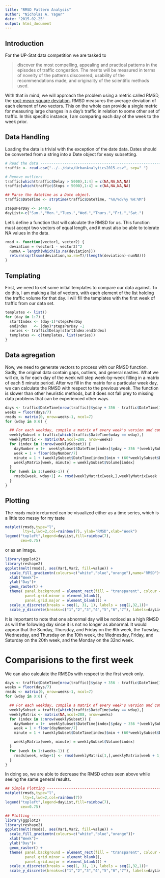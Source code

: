 ```yaml
---
title: "RMSD Pattern Analysis"
author: "Nicholas A. Yager"
date: "2015-02-25"
output: html_document
---
```


## Introduction

For the UP-Stat data competition we are tasked to

> discover the most compelling, appealing and practical patterns in the episodes 
> of traffic congestion. The merits will be measured in terms of novelty of the 
> patterns discovered, usability of the recommendations made, and originality of
> the scientific methods used.

With that in mind, we will approach the problem using a metric called RMSD, the
[root-mean-square deviation][rmsd]. RMSD measures the average deviation of each
element of two vectors. This on the whole can provide a single metric for 
measuring large changes in a day's traffic in relation to some other set of
traffic. In this specific instance, I am comparing each day of the week to the
week prior.

## Data Handling

Loading the data is trivial with the exception of the date data. Dates should be
converted from a string into a Date object for easy subsetting.
```r
# Read the data ----------------------------------------------------------------
traffic <- read.csv("../../data/UrbanAnalytics2015.csv", sep=" ")

# Remove outliers
traffic[which(traffic$Delay > 5000),1:4] = c(NA,NA,NA,NA)
traffic[which(traffic$Stops > 5000),1:4] = c(NA,NA,NA,NA)

## Parse the datetime as a Date object.
traffic$DateTime <- strptime(traffic$DateTime, "%m/%d/%y %H:%M")

stepsPerDay <- 1440/5
dayList<-c("Sun.","Mon.","Tues.","Wed.","Thurs.","Fri.","Sat.")
```

Let's define a function that will calculate the RMSD for us. This function must
accept two vectors of equal length, and it must also be able to tolerate NA
values in the data.
```r
rmsd <- function(vector1, vector2) {
  deviation = (vector1 - vector2)^2
  numNA = length(which(is.na(deviation)))
  return(sqrt(sum(deviation,na.rm=T)/(length(deviation)-numNA)))
}
```

## Templating

First, we need to set some initial templates to compare our data against. To do
this, I am making a list of vectors, with each element of the list holding the 
traffic volume for that day. I will fill the templates with the first week of
traffic from our data set.
```r
templates <- list()
for (day in 1:7) {
  startIndex <- (day-1)*stepsPerDay
  endIndex   <- (day)*stepsPerDay -1
  series <- traffic$Delay[startIndex:endIndex]
  templates <- c(templates, list(series))
}
```

## Data agregation

Now, we need to generate vectors to process with our RMSD function. Sadly, the 
original data contain gaps, outliers, and general nasties. What we will do, is
for each day of the week will step week-by-week filling in a matrix of each 5
minute period. After we fill in the matrix for a particular week day, we can
calculate the RMSD with respect to the previous week. The function is slower than
other heuristic methods, but it does not fall prey to missing data problems that
can be experienced other ways.
```r
days <- traffic$DateTime[nrow(traffic)]$yday + 356 - traffic$DateTime[1]$yday
weeks = floor(days/7)
rmsds <- matrix(0, nrow=weeks-1, ncol=7)
for (wday in 0:6) {

  ## For each weekday, compile a matrix of every week's version and compare
  weeklySubset = traffic[which(traffic$DateTime$wday == wday),]
  weeklyMatrix <- matrix(NA,ncol=288, nrow=weeks)
  for (index in 1:nrow(weeklySubset)) {
    dayNumber = 1+  weeklySubset$DateTime[index]$yday + 356 *(weeklySubset$DateTime[index]$year - 113)  - weeklySubset$DateTime[1]$yday
    week = 1 + floor(dayNumber/7)
    minute = 1 + (weeklySubset$DateTime[index]$min + (60*weeklySubset$DateTime[index]$hour))/5
    weeklyMatrix[week, minute] = weeklySubset$Volume[index]
  }
  for (week in 1:(weeks-1)) {
    rmsds[week, wday+1] <- rmsd(weeklyMatrix[week,],weeklyMatrix[week + 1,])
  }
}
```

## Plotting

The `rmsds` matrix returned can be visualized either as a time series, which is a
little too messy for my taste

```r
matplot(rmsds,type="l",
        lty=1,lwd=2,col=rainbow(7), ylab="RMSD",xlab="Week")
legend("topleft",legend=dayList,fill=rainbow(7),
       cex=0.75)
```

or as an image. 

```r
library(ggplot2)
library(reshape2)
ggplot(melt(rmsds), aes(Var1,Var2, fill=value)) +
  scale_fill_gradientn(colours=c("white","blue","orange"),name="RMSD")+
  xlab("Week")+
  ylab("Day")+
  geom_raster() +
  theme( panel.background = element_rect(fill = "transparent", colour = NA),
         panel.grid.minor = element_blank(),
         panel.grid.major = element_blank()) +
  scale_x_discrete(breaks = seq(1, 31, 1), labels = seq(2,32,1))+
  scale_y_discrete(breaks=c("1","2","3","4","5","6","7"), labels=dayList, limits=c(1,2,3,4,5,6,7))

```

It is important to note that one abnormal day will be noticed as a high RMSD as 
will the following day since it is not no longer as abnormal. It would appear 
that the Sunday, Thursday, and Friday on the 6th week, the Tuesday, Wednesday, 
and Thursday on the 10th week, the Wednesday, Friday, and Saturday on the 20th
week, and the Monday on the 32nd week.

# Comparisions to the first week

We can also calculate the RMSDs with respect to the first week only.

```r
days <- traffic$DateTime[nrow(traffic)]$yday + 356 - traffic$DateTime[1]$yday
weeks = floor(days/7)
rmsds <- matrix(0, nrow=weeks-1, ncol=7)
for (wday in 0:6) {

  ## For each weekday, compile a matrix of every week's version and compare
  weeklySubset = traffic[which(traffic$DateTime$wday == wday),]
  weeklyMatrix <- matrix(NA,ncol=288, nrow=weeks)
  for (index in 1:nrow(weeklySubset)) {
    dayNumber = 1+  weeklySubset$DateTime[index]$yday + 356 *(weeklySubset$DateTime[index]$year - 113)  - weeklySubset$DateTime[1]$yday
    week = 1 + floor(dayNumber/7)
    minute = 1 + (weeklySubset$DateTime[index]$min + (60*weeklySubset$DateTime[index]$hour))/5

    weeklyMatrix[week, minute] = weeklySubset$Volume[index]
  }
  for (week in 1:(weeks-1)) {
    rmsds[week, wday+1] <- rmsd(weeklyMatrix[1,],weeklyMatrix[week + 1,])
  }
}
```

In doing so, we are able to decrease the RMSD echos seen above while seeing the
same general results.

```r
## Simple Plotting -------------------------------------------------------------
matplot(rmsds,type="l",
        lty=1,lwd=2,col=rainbow(7))
legend("topleft",legend=dayList,fill=rainbow(7),
       cex=0.75)
```
```r
## Plotting --------------------------------------------------------------------
library(ggplot2)
library(reshape2)
ggplot(melt(rmsds), aes(Var1,Var2, fill=value)) +
  scale_fill_gradientn(colours=c("white","blue","orange"))+
  xlab("Week")+
  ylab("Day")+
  geom_raster() +
  theme( panel.background = element_rect(fill = "transparent", colour = NA),
         panel.grid.minor = element_blank(),
         panel.grid.major = element_blank()) +
  scale_x_discrete(breaks = seq(1, 31, 1), labels = seq(2,32,1))+
  scale_y_discrete(breaks=c("1","2","3","4","5","6","7"), labels=dayList, limits=c(1,2,3,4,5,6,7))
```

[rmsd]:https://en.wikipedia.org/wiki/Root-mean-square_deviation